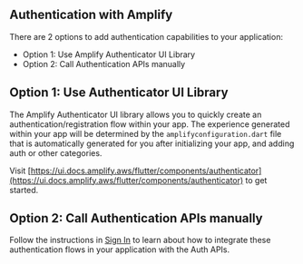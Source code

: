 ## Authentication with Amplify

There are 2 options to add authentication capabilities to your application:

- Option 1: Use Amplify Authenticator UI Library
- Option 2: Call Authentication APIs manually

## Option 1: Use Authenticator UI Library

The Amplify Authenticator UI library allows you to quickly create an authentication/registration flow within your app. The experience generated within your app will be determined by the `amplifyconfiguration.dart` file that is automatically generated for you after initializing your app, and adding auth or other categories.

Visit [https://ui.docs.amplify.aws/flutter/components/authenticator](https://ui.docs.amplify.aws/flutter/components/authenticator) to get started.

## Option 2: Call Authentication APIs manually

Follow the instructions in [Sign In](/gen1/[platform]/build-a-backend/auth/enable-sign-in/) to learn about how to integrate these authentication flows in your application with the Auth APIs.
